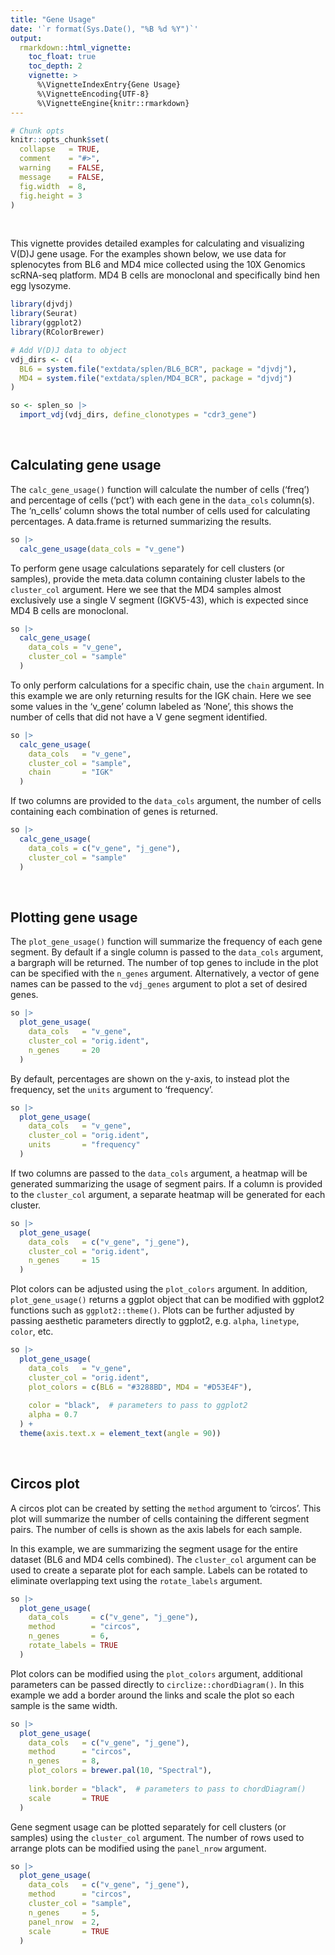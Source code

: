 ```yaml
---
title: "Gene Usage"
date: '`r format(Sys.Date(), "%B %d %Y")`'
output:
  rmarkdown::html_vignette:
    toc_float: true
    toc_depth: 2
    vignette: >
      %\VignetteIndexEntry{Gene Usage}
      %\VignetteEncoding{UTF-8}
      %\VignetteEngine{knitr::rmarkdown}
---
```


```r
# Chunk opts
knitr::opts_chunk$set(
  collapse   = TRUE,
  comment    = "#>",
  warning    = FALSE,
  message    = FALSE,
  fig.width  = 8,
  fig.height = 3
)
```

<br>

This vignette provides detailed examples for calculating and visualizing V(D)J gene usage. For the examples shown below, we use data for splenocytes from BL6 and MD4 mice collected using the 10X Genomics scRNA-seq platform. MD4 B cells are monoclonal and specifically bind hen egg lysozyme.

```r
library(djvdj)
library(Seurat)
library(ggplot2)
library(RColorBrewer)

# Add V(D)J data to object
vdj_dirs <- c(
  BL6 = system.file("extdata/splen/BL6_BCR", package = "djvdj"),
  MD4 = system.file("extdata/splen/MD4_BCR", package = "djvdj")
)

so <- splen_so |>
  import_vdj(vdj_dirs, define_clonotypes = "cdr3_gene")
```

<br>

## Calculating gene usage

The `calc_gene_usage()` function will calculate the number of cells ('freq') and percentage of cells ('pct') with each gene in the `data_cols` column(s). The 'n_cells' column shows the total number of cells used for calculating percentages. A data.frame is returned summarizing the results.

```r
so |>
  calc_gene_usage(data_cols = "v_gene")
```

To perform gene usage calculations separately for cell clusters (or samples), provide the meta.data column containing cluster labels to the `cluster_col` argument. Here we see that the MD4 samples almost exclusively use a single V segment (IGKV5-43), which is expected since MD4 B cells are monoclonal.

```r
so |>
  calc_gene_usage(
    data_cols = "v_gene",
    cluster_col = "sample"
  )
```

To only perform calculations for a specific chain, use the `chain` argument. In this example we are only returning results for the IGK chain. Here we see some values in the 'v_gene' column labeled as 'None', this shows the number of cells that did not have a V gene segment identified.

```r
so |>
  calc_gene_usage(
    data_cols   = "v_gene",
    cluster_col = "sample",
    chain       = "IGK"
  )
```

If two columns are provided to the `data_cols` argument, the number of cells containing each combination of genes is returned.

```r
so |>
  calc_gene_usage(
    data_cols = c("v_gene", "j_gene"),
    cluster_col = "sample"
  )
```

<br>

## Plotting gene usage

The `plot_gene_usage()` function will summarize the frequency of each gene segment. By default if a single column is passed to the `data_cols` argument, a bargraph will be returned. The number of top genes to include in the plot can be specified with the `n_genes` argument. Alternatively, a vector of gene names can be passed to the `vdj_genes` argument to plot a set of desired genes.

```r
so |>
  plot_gene_usage(
    data_cols   = "v_gene",
    cluster_col = "orig.ident",
    n_genes     = 20
  )
```

By default, percentages are shown on the y-axis, to instead plot the frequency, set the `units` argument to 'frequency'.

```r
so |>
  plot_gene_usage(
    data_cols   = "v_gene",
    cluster_col = "orig.ident",
    units       = "frequency"
  )
```

If two columns are passed to the `data_cols` argument, a heatmap will be generated summarizing the usage of segment pairs. If a column is provided to the `cluster_col` argument, a separate heatmap will be generated for each cluster.

```r
so |>
  plot_gene_usage(
    data_cols   = c("v_gene", "j_gene"),
    cluster_col = "orig.ident",
    n_genes     = 15
  )
```

Plot colors can be adjusted using the `plot_colors` argument. In addition, `plot_gene_usage()` returns a ggplot object that can be modified with ggplot2 functions such as `ggplot2::theme()`. Plots can be further adjusted by passing aesthetic parameters directly to ggplot2, e.g. `alpha`, `linetype`, `color`, etc.

```r
so |>
  plot_gene_usage(
    data_cols   = "v_gene",
    cluster_col = "orig.ident",
    plot_colors = c(BL6 = "#3288BD", MD4 = "#D53E4F"),
    
    color = "black",  # parameters to pass to ggplot2
    alpha = 0.7
  ) +
  theme(axis.text.x = element_text(angle = 90))
```

<br>

## Circos plot

A circos plot can be created by setting the `method` argument to 'circos'. This plot will summarize the number of cells containing the different segment pairs. The number of cells is shown as the axis labels for each sample.

In this example, we are summarizing the segment usage for the entire dataset (BL6 and MD4 cells combined). The `cluster_col` argument can be used to create a separate plot for each sample. Labels can be rotated to eliminate overlapping text using the `rotate_labels` argument.

```r
so |>
  plot_gene_usage(
    data_cols     = c("v_gene", "j_gene"),
    method        = "circos",
    n_genes       = 6,
    rotate_labels = TRUE
  )
```

Plot colors can be modified using the `plot_colors` argument, additional parameters can be passed directly to `circlize::chordDiagram()`. In this example we add a border around the links and scale the plot so each sample is the same width.

```r
so |>
  plot_gene_usage(
    data_cols   = c("v_gene", "j_gene"),
    method      = "circos",
    n_genes     = 8,
    plot_colors = brewer.pal(10, "Spectral"),
    
    link.border = "black",  # parameters to pass to chordDiagram()
    scale       = TRUE
  )
```

Gene segment usage can be plotted separately for cell clusters (or samples) using the `cluster_col` argument. The number of rows used to arrange plots can be modified using the `panel_nrow` argument.

```r
so |>
  plot_gene_usage(
    data_cols   = c("v_gene", "j_gene"),
    method      = "circos",
    cluster_col = "sample",
    n_genes     = 5,
    panel_nrow  = 2,
    scale       = TRUE
  )
```
